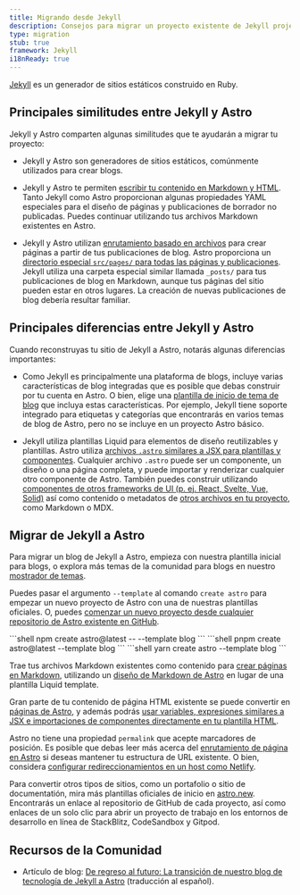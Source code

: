 ```yaml
---
title: Migrando desde Jekyll
description: Consejos para migrar un proyecto existente de Jekyll project a Astro
type: migration
stub: true
framework: Jekyll
i18nReady: true
---
```



[Jekyll](https://jekyllrb.com) es un generador de sitios estáticos construido en Ruby.

## Principales similitudes entre Jekyll y Astro

Jekyll y Astro comparten algunas similitudes que te ayudarán a migrar tu proyecto:

- Jekyll y Astro son generadores de sitios estáticos, comúnmente utilizados para crear blogs.

- Jekyll y Astro te permiten [escribir tu contenido en Markdown y HTML](/es/guides/content/). Tanto Jekyll como Astro proporcionan algunas propiedades YAML especiales para el diseño de páginas y publicaciones de borrador no publicadas. Puedes continuar utilizando tus archivos Markdown existentes en Astro.

- Jekyll y Astro utilizan [enrutamiento basado en archivos](/es/guides/routing/) para crear páginas a partir de tus publicaciones de blog. Astro proporciona un [directorio especial `src/pages/` para todas las páginas y publicaciones](/es/basics/project-structure/#srcpages). Jekyll utiliza una carpeta especial similar llamada `_posts/` para tus publicaciones de blog en Markdown, aunque tus páginas del sitio pueden estar en otros lugares. La creación de nuevas publicaciones de blog debería resultar familiar.


## Principales diferencias entre Jekyll y Astro

Cuando reconstruyas tu sitio de Jekyll a Astro, notarás algunas diferencias importantes:

- Como Jekyll es principalmente una plataforma de blogs, incluye varias características de blog integradas que es posible que debas construir por tu cuenta en Astro. O bien, elige una [plantilla de inicio de tema de blog](https://astro.build/themes?search=&categories%5B%5D=blog) que incluya estas características. Por ejemplo, Jekyll tiene soporte integrado para etiquetas y categorías que encontrarás en varios temas de blog de Astro, pero no se incluye en un proyecto Astro básico.

- Jekyll utiliza plantillas Liquid para elementos de diseño reutilizables y plantillas. Astro utiliza [archivos `.astro` similares a JSX para plantillas y componentes](/es/basics/astro-components/). Cualquier archivo `.astro` puede ser un componente, un diseño o una página completa, y puede importar y renderizar cualquier otro componente de Astro. También puedes construir utilizando [componentes de otros frameworks de UI (p. ej. React, Svelte, Vue, Solid)](/es/guides/framework-components/) así como contenido o metadatos de [otros archivos en tu proyecto](/es/guides/imports/), como Markdown o MDX.


## Migrar de Jekyll a Astro

Para migrar un blog de Jekyll a Astro, empieza con nuestra plantilla inicial para blogs, o explora más temas de la comunidad para blogs en nuestro [mostrador de temas](https://astro.build/themes/).

Puedes pasar el argumento `--template` al comando `create astro` para empezar un nuevo proyecto de Astro con una de nuestras plantillas oficiales. O, puedes [comenzar un nuevo proyecto desde cualquier repositorio de Astro existente en GitHub](/es/install-and-setup/#usa-un-tema-o-una-plantilla-de-inicio).

  <PackageManagerTabs>
    <Fragment slot="npm">
    ```shell
    npm create astro@latest -- --template blog
    ```
    </Fragment>
    <Fragment slot="pnpm">
    ```shell
    pnpm create astro@latest --template blog
    ```
    </Fragment>
    <Fragment slot="yarn">
    ```shell
    yarn create astro --template blog
    ```
    </Fragment>
  </PackageManagerTabs>

Trae tus archivos Markdown existentes como contenido para [crear páginas en Markdown](/es/guides/markdown-content/), utilizando un [diseño de Markdown de Astro](/es/basics/layouts/#plantillas-de-markdown) en lugar de una plantilla Liquid template. 

Gran parte de tu contenido de página HTML existente se puede convertir en  [páginas de Astro](/es/basics/astro-pages/), y además podrás [usar variables, expresiones similares a JSX e importaciones de componentes directamente en tu plantilla HTML](/es/basics/astro-syntax/#expresiones-similares-a-jsx).

Astro no tiene una propiedad `permalink` que acepte marcadores de posición. Es posible que debas leer más acerca del [enrutamiento de página en Astro](/es/guides/routing/) si deseas mantener tu estructura de URL existente. O bien, considera [configurar redireccionamientos en un host como Netlify](https://docs.netlify.com/routing/redirects/).

Para convertir otros tipos de sitios, como un portafolio o sitio de documentatión, mira más plantillas oficiales de inicio en [astro.new](https://astro.new). Encontrarás un enlace al repositorio de GitHub de cada proyecto, así como enlaces de un solo clic para abrir un proyecto de trabajo en los entornos de desarrollo en línea de StackBlitz, CodeSandbox y Gitpod.

## Recursos de la Comunidad

- Artículo de blog: [De regreso al futuro: La transición de nuestro blog de tecnología de Jekyll a Astro](https://alasco.tech/2023/09/06/migrating-to-astro/) (traducción al español).
